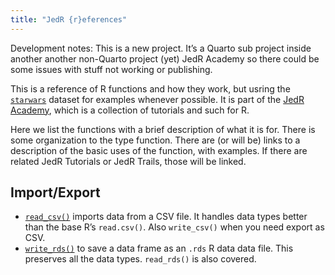 ```yaml
---
title: "JedR {r}eferences"
---
```


::: callout-warning
Development notes: This is a new project. It's a Quarto sub project inside another another non-Quarto project (yet) JedR Academy so there could be some issues with stuff not working or publishing.
:::

This is a reference of R functions and how they work, but usring the [`starwars`]() dataset for examples whenever possible. It is part of the [JedR Academy](https://github.com/utdata/jedr-academy), which is a collection of tutorials and such for R.

Here we list the functions with a brief description of what it is for. There is some organization to the type function. There are (or will be) links to a description of the basic uses of the function, with examples. If there are related JedR Tutorials or JedR Trails, those will be linked.

## Import/Export

- [`read_csv()`](read_csv.qmd) imports data from a CSV file. It handles data types better than the base R's `read.csv()`. Also `write_csv()` when you need export as CSV.
- [`write_rds()`](write_rds.qmd) to save a data frame as an `.rds` R data data file. This preserves all the data types. `read_rds()` is also covered.

<!-- 
- [`readxl`](https://readxl.tidyverse.org/) is a package we didn't use, but it has [read_excel()](https://readxl.tidyverse.org/reference/read_excel.html) that allows you to import from an Excel file, including specified sheets and ranges.
- [`clean_names()`](https://cran.r-project.org/web/packages/janitor/vignettes/janitor.html) from the `library(janitor)` package standardizes column names.

## Data manipulation

- [`select()`](https://dplyr.tidyverse.org/reference/select.html) to select columns. **Example:** `select(col01, col02)` or `select(-excluded_col)`.
- [`rename()`](https://dplyr.tidyverse.org/reference/rename.html) to rename a column. **Example:** `rename(new_name = old_name)`.
- [`filter()`](https://dplyr.tidyverse.org/reference/filter.html) to filter rows of data. **Example:** `filter(column_name == "value")`.
  - See [Relational Operators](https://www.rdocumentation.org/packages/base/topics/Logic) like `==`, `>`, `>=` etc.
  - See [Logical operators](https://www.rdocumentation.org/packages/base/topics/Logic) like `&`, `|` etc.
  - See [is.na](https://www.rdocumentation.org/packages/base/topics/NA) tests if a value is missing.
- [`distinct()`](https://dplyr.tidyverse.org/reference/distinct.html) will filter rows down to the unique values of the columns given.
- [`arrange()`](https://dplyr.tidyverse.org/reference/arrange.html) sorts data based on values in a column. Use `desc()` to reverse the order. **Example:** `arrange(col_name %>% desc())`
- [`mutate()`](https://dplyr.tidyverse.org/reference/mutate.html) changes and existing column or creates a new one. **Example:** `mutate(new_col = (col01 / col02))`.
- [`round()`](https://www.rdocumentation.org/packages/base/topics/Round) is a base R function that can round a number to a set decimal point. Often used within a `mutate()` function.
- [`recode()`](https://dplyr.tidyverse.org/reference/recode.html), [`if_else()`](https://dplyr.tidyverse.org/reference/if_else.html) and [`case_when()`](https://dplyr.tidyverse.org/reference/case_when.html) are all functions that can be used with `mutate()` to create new categorizations with your data.
- [`pivot_longer()`](https://tidyr.tidyverse.org/reference/pivot_longer.html) "lengthens" data, increasing the number of rows and decreasing the number of columns. **Example:** `pivot_longer(cols = 3:5, names_to = "new_key_col_name", values_to = "new_val_col_name")` will take the third through the fifth columns and turn each value into a new row of data. It will put them into two columns: The first column will have the name you give it in `names_to` and contain the old column name that corresponds to each value pivoted. The second column will have the name of whatever you set in `values_to` and will contain all the values from each of the columns.
- [`pivot_wider()`](https://tidyr.tidyverse.org/reference/pivot_wider.html) is the opposite of `pivot_longer()`.  **Example:** `pivot_wider(names_from = col_of_key_values, values_from = col_with_values)`. See the link. 


## Aggregation

- [`group_by()`](https://dplyr.tidyverse.org/reference/group_by.html) and [`summarize()`](https://dplyr.tidyverse.org/reference/summarise.html) often come together. When you use `group_by()`, every function after it is broken down by that grouping. We often add [`arrange()`](https://dplyr.tidyverse.org/reference/arrange.html) to these, calling this our GSA functions. **Example:** `group_by(song, artist) %>% summarize(weeks = n(), top_chart_position = min(peak_position))`. To break or remove groupings, use `ungroup()`.
- [`count()`](https://dplyr.tidyverse.org/reference/count.html) is a shortcut for GSA that count the number rows based on variable groups you feed it.

## Math

These are the function often used within `summarize()`:

- `n()` to count the number of rows. [`n_distinct()`](https://dplyr.tidyverse.org/reference/n_distinct.html) counts the unique values.
- `sum()` to add things together.
- `mean()` to get an average.
- `median()` to get the median.
- `min()` to get the smallest value. `max()` for the largest.
- `+`, `-`, `*`, `/` are math operators similar to a calculator.

-->

